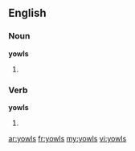 ==English==

===Noun===
'''yowls'''

# {{plural of|yowl}}

===Verb===
'''yowls'''

# {{third-person singular of|yowl}}

[[ar:yowls]]
[[fr:yowls]]
[[my:yowls]]
[[vi:yowls]]